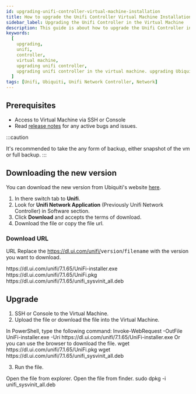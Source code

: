 ```yaml
---
id: upgrading-unifi-controller-virtual-machine-installation
title: How to upgrade the Unifi Controller Virtual Machine Installation
sidebar_label: Upgrading the Unifi Controller in the Virtual Machine
description: This guide is about how to upgrade the Unifi Controller in the Virtual Machine.
keywords:
  [
    upgrading,
    unifi,
    controller,
    virtual machine,
    upgrading unifi controller,
    upgrading unifi controller in the virtual machine. upgrading Ubiquiti network controller,
  ]
tags: [Unifi, Ubiquiti, Unifi Network Controller, Network]
---
```



## Prerequisites

- Access to Virtual Machine via SSH or Console
- Read [release notes](https://community.ui.com/releases) for any active bugs and issues.

:::caution

It's recommended to take the any form of backup, either snapshot of the vm or full backup. :::

## Downloading the new version

You can download the new version from Ubiquiti's website [here](https://ui.com/download/).

1. In there switch tab to **Unifi**.
2. Look for **Unifi Network Application** (Previously Unifi Network Controller) in Software section.
3. Click **Download** and accepts the terms of download.
4. Download the file or copy the file url.

### Download URL

URL Replace the https://dl.ui.com/unifi/<kbd>version</kbd>/<kbd>filename</kbd> with the version you want to download.

<Tabs groupId="operating-systems">
  <TabItem value="win" label="Windows">
    <CodeBlock language="bash">
      https://dl.ui.com/unifi/7.1.65/UniFi-installer.exe
    </CodeBlock>
  </TabItem>
  <TabItem value="mac" label="macOS">
    <CodeBlock language="bash">
      https://dl.ui.com/unifi/7.1.65/UniFi.pkg
    </CodeBlock>
  </TabItem>
  <TabItem value="linux" label="Linux">
    <CodeBlock language="bash">
      https://dl.ui.com/unifi/7.1.65/unifi_sysvinit_all.deb
    </CodeBlock>
  </TabItem>
</Tabs>

## Upgrade

1.  SSH or Console to the Virtual Machine.
2.  Upload the file or download the file into the Virtual Machine.

<Tabs groupId="operating-systems">
  <TabItem value="win" label="Windows">
    In PowerShell, type the following command:
    <CodeBlock language="powershell">
      Invoke-WebRequest -OutFile UniFi-installer.exe -Uri
      https://dl.ui.com/unifi/7.1.65/UniFi-installer.exe
    </CodeBlock>
    Or you can use the browser to download the file.
  </TabItem>
  <TabItem value="mac" label="macOS">
    <CodeBlock language="bash">
      wget https://dl.ui.com/unifi/7.1.65/UniFi.pkg
    </CodeBlock>
  </TabItem>
  <TabItem value="linux" label="Linux">
    <CodeBlock language="bash">
      wget https://dl.ui.com/unifi/7.1.65/unifi_sysvinit_all.deb
    </CodeBlock>
  </TabItem>
</Tabs>

3.  Run the file.

<Tabs groupId="operating-systems">
  <TabItem value="win" label="Windows">
    Open the file from explorer.
  </TabItem>
  <TabItem value="mac" label="macOS">
    Open the file from finder.
  </TabItem>
  <TabItem value="linux" label="Linux">
    <CodeBlock language="bash">sudo dpkg -i unifi_sysvinit_all.deb</CodeBlock>
  </TabItem>
</Tabs>

